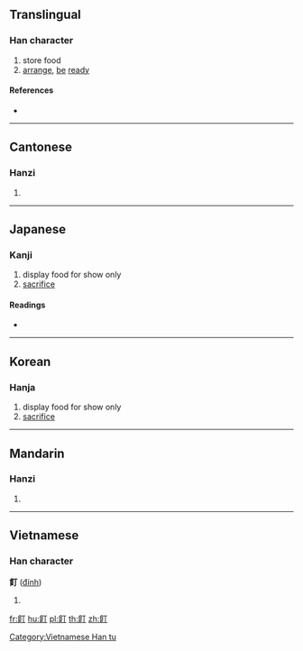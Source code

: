 {{character info/new}}
{{also|饤}}
==Translingual==

===Han character===
{{Han char|rn=184|rad=食|as=02|sn=11|four=81720|canj=OIMN}}

# store food
# [[arrange]], [[be]] [[ready]]

====References====
* {{Han ref|kx=1416.090|dkj=44024|dj=1940.110|hdz=74441.020|uh=98E3|ud=39139|bh=D448|bd=54344}}

----

==Cantonese==

===Hanzi===
{{yue-hanzi|jyut=|y=ding3|sim=饤}}

# {{defn|lang=yue|sort=食02}}

----

==Japanese==

===Kanji===
{{ja-kanji|grade=|rs=食02}}

# display food for show only
# [[sacrifice]]

====Readings====
* {{ja-readings|on=[[てい]] (tei), [[ちょう]] (chō)|kun=[[たくわえる]] (takuwaeru)}}

----

==Korean==

===Hanja===
{{ko-hanja|hangeul=정|eumhun=|rv=jeong|mr=chŏng|y=ceng}}

# display food for show only
# [[sacrifice]]

----

==Mandarin==

===Hanzi===
{{cmn-hanzi|sim=饤|pin=[[dìng]] ([[ding4]])|wg=ting<sup>4</sup>}}

# {{defn|lang=cmn|sort=食02}}

----

==Vietnamese==

===Han character===
'''飣''' ([[đính]])

# {{defn|lang=vi}}

[[Category:Vietnamese Han tu]]

[[fr:飣]]
[[hu:飣]]
[[pl:飣]]
[[th:飣]]
[[zh:飣]]
